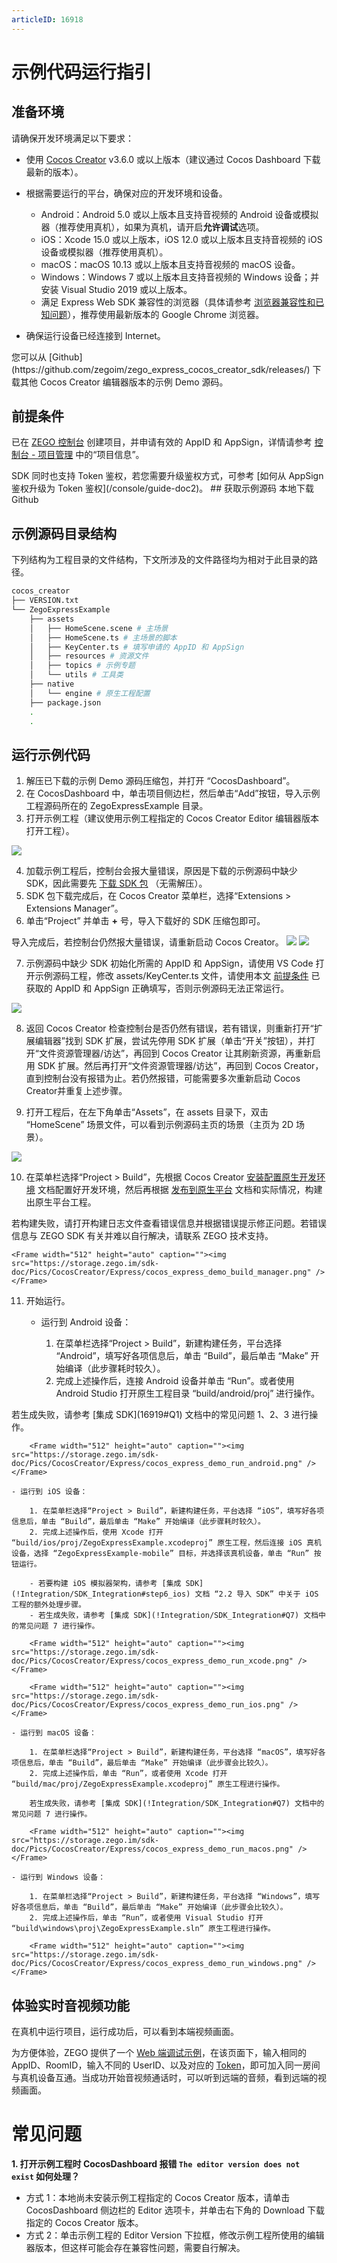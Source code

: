 ```yaml
---
articleID: 16918
---
```

# 示例代码运行指引

## 准备环境

请确保开发环境满足以下要求：

- 使用 [Cocos Creator](https://www.cocos.com/creator-download) v3.6.0 或以上版本（建议通过 Cocos Dashboard 下载最新的版本）。

- 根据需要运行的平台，确保对应的开发环境和设备。
  - Android：Android 5.0 或以上版本且支持音视频的 Android 设备或模拟器（推荐使用真机），如果为真机，请开启**允许调试**选项。
  - iOS：Xcode 15.0 或以上版本，iOS 12.0 或以上版本且支持音视频的 iOS 设备或模拟器（推荐使用真机）。
  - macOS：macOS 10.13 或以上版本且支持音视频的 macOS 设备。
  - Windows：Windows 7 或以上版本且支持音视频的 Windows 设备；并安装 Visual Studio 2019 或以上版本。
  - 满足 Express Web SDK 兼容性的浏览器（具体请参考 [浏览器兼容性和已知问题](/real-time-video-web/over-view/browser-restrictions)），推荐使用最新版本的 Google Chrome 浏览器。
- 确保运行设备已经连接到 Internet。

<Note title="说明">
您可以从 [Github](https://github.com/zegoim/zego_express_cocos_creator_sdk/releases/) 下载其他 Cocos Creator 编辑器版本的示例 Demo 源码。
</Note>



## 前提条件

已在 [ZEGO 控制台](https://console.zego.im) 创建项目，并申请有效的 AppID 和 AppSign，详情请参考 [控制台 - 项目管理](/console/guide-doc2) 中的“项目信息”。

<Warning title="注意">
SDK 同时也支持 Token 鉴权，若您需要升级鉴权方式，可参考 [如何从 AppSign 鉴权升级为 Token 鉴权](/console/guide-doc2)。
</Warning>
## 获取示例源码
<CardGroup cols={2}>
<Card title="示例源码" href="https://storage.zego.im/express/example/video/cocos_creator/ZegoExpressDemo_cocos_creator.zip" target="_blank">
本地下载
</Card>
<Card title="示例源码"  href="https://github.com/zegoim/zego_express_cocos_creator_sdk/releases/" target="_blank">
Github
</Card>
</CardGroup>

## 示例源码目录结构

下列结构为工程目录的文件结构，下文所涉及的文件路径均为相对于此目录的路径。

```bash
cocos_creator
├── VERSION.txt
└── ZegoExpressExample
    ├── assets
    │   ├── HomeScene.scene # 主场景
    │   ├── HomeScene.ts # 主场景的脚本
    │   ├── KeyCenter.ts # 填写申请的 AppID 和 AppSign
    │   ├── resources # 资源文件
    │   ├── topics # 示例专题
    │   └── utils # 工具类
    ├── native
    │   └── engine # 原生工程配置
    ├── package.json
    .
    .
```

## 运行示例代码

1. 解压已下载的示例 Demo 源码压缩包，并打开 “CocosDashboard”。
2. 在 CocosDashboard 中，单击项目侧边栏，然后单击“Add”按钮，导入示例工程源码所在的 ZegoExpressExample 目录。
3. 打开示例工程（建议使用示例工程指定的 Cocos Creator Editor 编辑器版本打开工程）。

<Frame width="512" height="auto" caption=""><img src="https://storage.zego.im/sdk-doc/Pics/CocosCreator/Express/cocos_express_demo_add_project.png" /></Frame>

4. 加载示例工程后，控制台会报大量错误，原因是下载的示例源码中缺少 SDK，因此需要先 [下载 SDK 包](!DownloadSDK/DownloadSDK) （无需解压）。
5. SDK 包下载完成后，在 Cocos Creator 菜单栏，选择“Extensions > Extensions Manager”。
6. 单击“Project” 并单击 **+** 号，导入下载好的 SDK 压缩包即可。

<Warning title="注意">
导入完成后，若控制台仍然报大量错误，请重新启动 Cocos Creator。
</Warning>



<Frame width="512" height="auto" caption=""><img src="https://storage.zego.im/sdk-doc/Pics/CocosCreator/Express/cocos_express_demo_extension_manager.png" /></Frame>

<Frame width="512" height="auto" caption=""><img src="https://storage.zego.im/sdk-doc/Pics/CocosCreator/Express/cocos_express_demo_import_sdk.png" /></Frame>

7. 示例源码中缺少 SDK 初始化所需的 AppID 和 AppSign，请使用 VS Code 打开示例源码工程，修改 assets/KeyCenter.ts 文件，请使用本文 [前提条件](!ExpressVideoSDK-DownloadDemo/DownloadDemo#1_2) 已获取的 AppID 和 AppSign 正确填写，否则示例源码无法正常运行。

<Frame width="512" height="auto" caption=""><img src="https://storage.zego.im/sdk-doc/Pics/CocosCreator/Express/cocos_express_demo_key_center.png" /></Frame>

8. 返回 Cocos Creator 检查控制台是否仍然有错误，若有错误，则重新打开“扩展编辑器”找到 SDK 扩展，尝试先停用 SDK 扩展（单击“开关”按钮），并打开“文件资源管理器/访达”，再回到 Cocos Creator 让其刷新资源，再重新启用 SDK 扩展。然后再打开“文件资源管理器/访达”，再回到 Cocos Creator，直到控制台没有报错为止。若仍然报错，可能需要多次重新启动 Cocos Creator并重复上述步骤。

9. 打开工程后，在左下角单击“Assets”，在 assets 目录下，双击 “HomeScene” 场景文件，可以看到示例源码主页的场景（主页为 2D 场景）。

<Frame width="512" height="auto" caption=""><img src="https://storage.zego.im/sdk-doc/Pics/CocosCreator/Express/cocos_express_demo_home_scene.png" /></Frame>

10. 在菜单栏选择“Project > Build”，先根据 Cocos Creator [安装配置原生开发环境](https://docs.cocos.com/creator/manualhttps://doc-zh.zego.im/article/editor/publish/setup-native-development.html) 文档配置好开发环境，然后再根据 [发布到原生平台](https://docs.cocos.com/creator/manualhttps://doc-zh.zego.im/article/editor/publish/native-options.html) 文档和实际情况，构建出原生平台工程。

<Note title="说明">
    若构建失败，请打开构建日志文件查看错误信息并根据错误提示修正问题。若错误信息与 ZEGO SDK 有关并难以自行解决，请联系 ZEGO 技术支持。
</Note>



    <Frame width="512" height="auto" caption=""><img src="https://storage.zego.im/sdk-doc/Pics/CocosCreator/Express/cocos_express_demo_build_manager.png" /></Frame>

11. 开始运行。

    - 运行到 Android 设备：

        1. 在菜单栏选择“Project > Build”，新建构建任务，平台选择 “Android”，填写好各项信息后，单击 “Build”，最后单击 “Make” 开始编译（此步骤耗时较久）。
        2. 完成上述操作后，连接 Android 设备并单击 “Run”。或者使用 Android Studio 打开原生工程目录 “build/android/proj” 进行操作。

<Note title="说明">
        若生成失败，请参考 [集成 SDK](16919#Q1) 文档中的常见问题 1、2、3 进行操作。

        
</Note>

        <Frame width="512" height="auto" caption=""><img src="https://storage.zego.im/sdk-doc/Pics/CocosCreator/Express/cocos_express_demo_run_android.png" /></Frame>

    - 运行到 iOS 设备：

        1. 在菜单栏选择“Project > Build”，新建构建任务，平台选择 “iOS”，填写好各项信息后，单击 “Build”，最后单击 “Make” 开始编译（此步骤耗时较久）。
        2. 完成上述操作后，使用 Xcode 打开 “build/ios/proj/ZegoExpressExample.xcodeproj” 原生工程，然后连接 iOS 真机设备，选择 “ZegoExpressExample-mobile” 目标，并选择该真机设备，单击 “Run” 按钮运行。

<Warning title="注意">


        - 若要构建 iOS 模拟器架构，请参考 [集成 SDK](!Integration/SDK_Integration#step6_ios) 文档 “2.2 导入 SDK” 中关于 iOS 工程的额外处理步骤。
        - 若生成失败，请参考 [集成 SDK](!Integration/SDK_Integration#Q7) 文档中的常见问题 7 进行操作。

        
</Warning>



        <Frame width="512" height="auto" caption=""><img src="https://storage.zego.im/sdk-doc/Pics/CocosCreator/Express/cocos_express_demo_run_xcode.png" /></Frame>

        <Frame width="512" height="auto" caption=""><img src="https://storage.zego.im/sdk-doc/Pics/CocosCreator/Express/cocos_express_demo_run_ios.png" /></Frame>

    - 运行到 macOS 设备：

        1. 在菜单栏选择“Project > Build”，新建构建任务，平台选择 “macOS”，填写好各项信息后，单击 “Build”，最后单击 “Make” 开始编译（此步骤会比较久）。
        2. 完成上述操作后，单击 “Run”，或者使用 Xcode 打开 “build/mac/proj/ZegoExpressExample.xcodeproj” 原生工程进行操作。

<Note title="说明">


        若生成失败，请参考 [集成 SDK](!Integration/SDK_Integration#Q7) 文档中的常见问题 7 进行操作。

        
</Note>



        <Frame width="512" height="auto" caption=""><img src="https://storage.zego.im/sdk-doc/Pics/CocosCreator/Express/cocos_express_demo_run_macos.png" /></Frame>

    - 运行到 Windows 设备：

        1. 在菜单栏选择“Project > Build”，新建构建任务，平台选择 “Windows”，填写好各项信息后，单击 “Build”，最后单击 “Make” 开始编译（此步骤会比较久）。
        2. 完成上述操作后，单击 “Run”，或者使用 Visual Studio 打开 “build\windows\proj\ZegoExpressExample.sln” 原生工程进行操作。

        <Frame width="512" height="auto" caption=""><img src="https://storage.zego.im/sdk-doc/Pics/CocosCreator/Express/cocos_express_demo_run_windows.png" /></Frame>

## 体验实时音视频功能

在真机中运行项目，运行成功后，可以看到本端视频画面。

为方便体验，ZEGO 提供了一个 [Web 端调试示例](https://zegodev.github.io/zego-express-webrtc-sample/assistDev/index.html)，在该页面下，输入相同的 AppID、RoomID，输入不同的 UserID、以及对应的 [Token](/console/development-assistance/app-development-assistance)，即可加入同一房间与真机设备互通。当成功开始音视频通话时，可以听到远端的音频，看到远端的视频画面。


# 常见问题

**1. 打开示例工程时 CocosDashboard 报错 `The editor version does not exist` 如何处理？**

- 方式 1：本地尚未安装示例工程指定的 Cocos Creator 版本，请单击 CocosDashboard 侧边栏的 Editor 选项卡，并单击右下角的 Download 下载指定的 Cocos Creator 版本。
- 方式 2：单击示例工程的 Editor Version 下拉框，修改示例工程所使用的编辑器版本，但这样可能会存在兼容性问题，需要自行解决。
